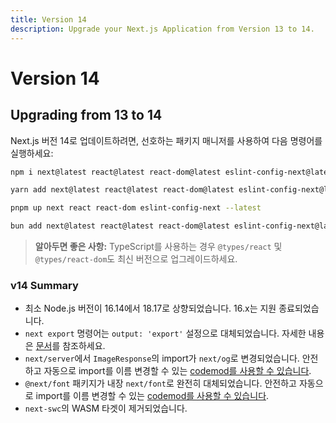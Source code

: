 ```yaml
---
title: Version 14
description: Upgrade your Next.js Application from Version 13 to 14.
---
```


# Version 14

## Upgrading from 13 to 14

Next.js 버전 14로 업데이트하려면, 선호하는 패키지 매니저를 사용하여 다음 명령어를 실행하세요:

```bash filename="Terminal"
npm i next@latest react@latest react-dom@latest eslint-config-next@latest
```

```bash filename="Terminal"
yarn add next@latest react@latest react-dom@latest eslint-config-next@latest
```

```bash filename="Terminal"
pnpm up next react react-dom eslint-config-next --latest
```

```bash filename="Terminal"
bun add next@latest react@latest react-dom@latest eslint-config-next@latest
```

> **알아두면 좋은 사항:** TypeScript를 사용하는 경우 `@types/react` 및 `@types/react-dom`도 최신 버전으로 업그레이드하세요.

### v14 Summary

- 최소 Node.js 버전이 16.14에서 18.17로 상향되었습니다. 16.x는 지원 종료되었습니다.
- `next export` 명령어는 `output: 'export'` 설정으로 대체되었습니다. 자세한 내용은 [문서](https://nextjs.org/docs/app/building-your-application/deploying/static-exports)를 참조하세요.
- `next/server`에서 `ImageResponse`의 import가 `next/og`로 변경되었습니다. 안전하고 자동으로 import를 이름 변경할 수 있는 [codemod를 사용할 수 있습니다](/docs/app/building-your-application/upgrading/codemods#next-og-import).
- `@next/font` 패키지가 내장 `next/font`로 완전히 대체되었습니다. 안전하고 자동으로 import를 이름 변경할 수 있는 [codemod를 사용할 수 있습니다](/docs/app/building-your-application/upgrading/codemods#built-in-next-font).
- `next-swc`의 WASM 타겟이 제거되었습니다.
